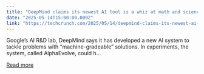 ```yaml
---
title: "DeepMind claims its newest AI tool is a whiz at math and science problems"
date: "2025-05-14T15:00:00.000Z"
link: "https://techcrunch.com/2025/05/14/deepmind-claims-its-newest-ai-tool-is-a-whiz-at-math-and-science-problems/"
---
```


Google&#8217;s AI R&#38;D lab, DeepMind says it has developed a new AI system to tackle problems with &#8220;machine-gradeable&#8221; solutions. In experiments, the system, called AlphaEvolve, could h...

[Read more](https://techcrunch.com/2025/05/14/deepmind-claims-its-newest-ai-tool-is-a-whiz-at-math-and-science-problems/)
